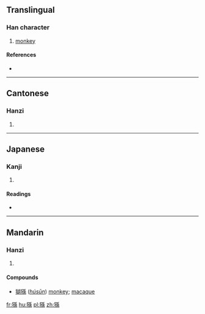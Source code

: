 {{also|狲}}
==Translingual==

===Han character===
{{Han char|rn=94|rad=犬|as=10|sn=13|four=42293|canj=KHNDF}}

# [[monkey]]

====References====
* {{Han ref|kx=0716.080|dkj=20573|dj=1128.010|hdz=21364.060|uh=733B|ud=29499|bh=DEAC|bd=57004}}

----

==Cantonese==

===Hanzi===
{{yue-hanzi|jyut=|y=syun1|sim=狲}}

# {{defn|lang=yue|sort=犬10}}

----

==Japanese==

===Kanji===
{{ja-kanji|grade=|rs=犬10}}

# {{defn|lang=ja|sort=犬10}}

====Readings====
* {{ja-readings|on=[[そん]] (son)|kun=[[さる]] (saru)|nanori=}}

----

==Mandarin==
===Hanzi===
{{cmn-hanzi|sim=狲|pin=[[sūn]] ([[sun1]])|wg=sun<sup>1</sup>}}

# {{defn|lang=cmn|sort=犬10}}

====Compounds====
* [[猢猻]] (''[[húsūn]]'') [[monkey]]; [[macaque]]

[[fr:猻]]
[[hu:猻]]
[[pl:猻]]
[[zh:猻]]